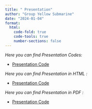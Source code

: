```yaml
---
title: " Presentation"
author: "Group Yellow Submarine"
date: "2024-01-04"
format: 
  html:
    code-fold: true
    code-tools: true
    number-sections: false
---
```

*Here you can find Presentation Codes:*

-   [Presentation Code](https://github.com/pjournal/mef07g-yellowsubmarine/blob/main/finalpresantation.Rmd)

*Here you can find Presentation in HTML :*

-   [Presentation Code](https://github.com/pjournal/mef07g-yellowsubmarine/blob/main/finalpresantation.html)

*Here you can find Presentation in PDF :*

-   [Presentation Code](https://github.com/pjournal/mef07g-yellowsubmarine/blob/main/docs/finalpresentation.pdf)